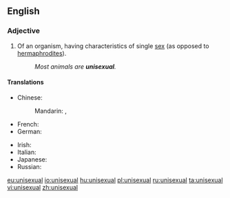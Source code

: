 ==English==
{{wikipedia}}
===Adjective===
{{en-adj|-}}

# Of an organism, having characteristics of single [[sex]] (as opposed to [[hermaphrodite]]s).
#: ''Most animals are '''unisexual'''.''

====Translations====
{{trans-top|having characteristics of a single sex}}
* Chinese:
*: Mandarin: {{t|cmn|單性|alt=單性的|sc=Hani}}, {{t|cmn|单性|tr=dānxìng de|alt=单性的|sc=Hani}}
* French: {{t|fr|unisexe}}
* German: {{t|de|eingeschlechtlich}}
{{trans-mid}}
* Irish: {{t-|ga|aonghnéasach}}
* Italian: {{t-|it|unisessuale}}
* Japanese: {{t|ja|単性|tr=たんせいの, tansei no|alt=単性の|sc=Jpan}}
* Russian: {{t|ru|однополый|tr=odnopólyj|sc=Cyrl}}
{{trans-bottom}}

[[eu:unisexual]]
[[io:unisexual]]
[[hu:unisexual]]
[[pl:unisexual]]
[[ru:unisexual]]
[[ta:unisexual]]
[[vi:unisexual]]
[[zh:unisexual]]